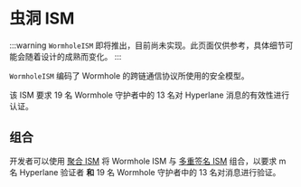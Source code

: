 # 虫洞 ISM

:::warning
`WormholeISM` 即将推出，目前尚未实现。此页面仅供参考，具体细节可能会随着设计的成熟而变化。
:::

`WormholeISM` 编码了 Wormhole 的跨链通信协议所使用的安全模型。

该 ISM 要求 19 名 Wormhole 守护者中的 13 名对 Hyperlane 消息的有效性进行认证。

## 组合

开发者可以使用 [聚合 ISM](../aggregation-ISM.mdx) 将 Wormhole ISM 与 [多重签名 ISM](../multisig-ISM.mdx) 组合，以要求 m 名 Hyperlane 验证者 **和** 19 名 Wormhole 守护者中的 13 名对消息进行验证。
